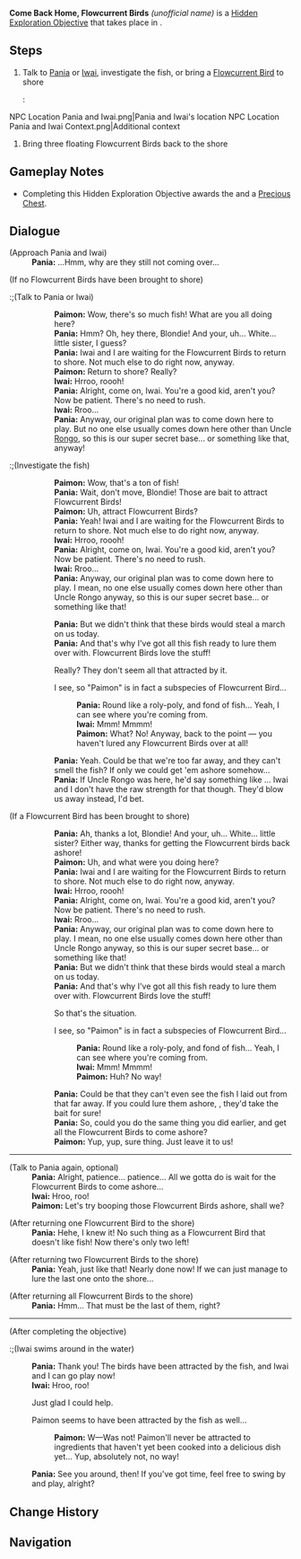 {{Hidden Exploration Objectives Infobox
|image      = HEO Come Back Home, Flowcurrent Birds.png
|type       = Quest-Like
|req        = 
|region     = Natlan
|area       = Toyac Springs
|subarea    = Ameyalco Waters
|characters = Iwai; Paimon; Pania; Traveler
}}
'''Come Back Home, Flowcurrent Birds''' ''(unofficial name)'' is a [[Hidden Exploration Objective]] that takes place in {{Location|Ameyalco Waters}}.

==Steps==
# Talk to [[Pania]] or [[Iwai]], investigate the fish, or bring a [[Flowcurrent Bird]] to shore
#: <gallery>
NPC Location Pania and Iwai.png|Pania and Iwai's location
NPC Location Pania and Iwai Context.png|Additional context
</gallery>
# Bring three floating Flowcurrent Birds back to the shore

==Gameplay Notes==
* Completing this Hidden Exploration Objective awards the {{Achievement|Seabird at Noon}} and a [[Precious Chest]].

==Dialogue==
{{Dialogue Start}}
;(Approach Pania and Iwai)
:'''Pania:''' ...Hmm, why are they still not coming over...

;(If no Flowcurrent Birds have been brought to shore)
:;(Talk to Pania or Iwai)
:::'''Paimon:''' Wow, there's so much fish! What are you all doing here?
:::'''Pania:''' Hmm? Oh, hey there, {{MC|m=Big Bro|f=Big Sis}} Blondie! And your, uh... White... little sister, I guess?
:::'''Pania:''' Iwai and I are waiting for the Flowcurrent Birds to return to shore. Not much else to do right now, anyway.
:::'''Paimon:''' Return to shore? Really?
:::'''Iwai:''' Hrroo, roooh!
:::'''Pania:''' Alright, come on, Iwai. You're a good kid, aren't you? Now be patient. There's no need to rush.
:::'''Iwai:''' Rroo...
:::'''Pania:''' Anyway, our original plan was to come down here to play. But no one else usually comes down here other than Uncle [[Rongo]], so this is our super secret base... or something like that, anyway!
:;(Investigate the fish)
:::'''Paimon:''' Wow, that's a ton of fish!
:::'''Pania:''' Wait, don't move, {{MC|m=Big Bro|f=Big Sis}} Blondie! Those are bait to attract Flowcurrent Birds!
:::'''Paimon:''' Uh, attract Flowcurrent Birds?
:::'''Pania:''' Yeah! Iwai and I are waiting for the Flowcurrent Birds to return to shore. Not much else to do right now, anyway.
:::'''Iwai:''' Hrroo, roooh!
:::'''Pania:''' Alright, come on, Iwai. You're a good kid, aren't you? Now be patient. There's no need to rush.
:::'''Iwai:''' Rroo...
:::'''Pania:''' Anyway, our original plan was to come down here to play. I mean, no one else usually comes down here other than Uncle Rongo anyway, so this is our super secret base... or something like that!
::'''Pania:''' But we didn't think that these birds would steal a march on us today.
::'''Pania:''' And that's why I've got all this fish ready to lure them over with. Flowcurrent Birds love the stuff!
::{{DIcon}} Really? They don't seem all that attracted by it.
::{{DIcon}} I see, so "Paimon" is in fact a subspecies of Flowcurrent Bird...
:::'''Pania:''' Round like a roly-poly, and fond of fish... Yeah, I can see where you're coming from.
:::'''Iwai:''' Mmm! Mmmm!
:::'''Paimon:''' What? No! Anyway, back to the point &mdash; you haven't lured any Flowcurrent Birds over at all!
::'''Pania:''' Yeah. Could be that we're too far away, and they can't smell the fish? If only we could get 'em ashore somehow...
::'''Pania:''' If Uncle Rongo was here, he'd say something like {{Color|buzzword|"Just boop them all ashore, why don't you?"}}... Iwai and I don't have the raw strength for that though. They'd blow us away instead, I'd bet.

;(If a Flowcurrent Bird has been brought to shore)
::'''Pania:''' Ah, thanks a lot, {{MC|m=Big Bro|f=Big Sis}} Blondie! And your, uh... White... little sister? Either way, thanks for getting the Flowcurrent birds back ashore!
::'''Paimon:''' Uh, and what were you doing here?
::'''Pania:''' Iwai and I are waiting for the Flowcurrent Birds to return to shore. Not much else to do right now, anyway.
::'''Iwai:''' Hrroo, roooh!
::'''Pania:''' Alright, come on, Iwai. You're a good kid, aren't you? Now be patient. There's no need to rush.
::'''Iwai:''' Rroo...
::'''Pania:''' Anyway, our original plan was to come down here to play. I mean, no one else usually comes down here other than Uncle Rongo anyway, so this is our super secret base... or something like that!
::'''Pania:''' But we didn't think that these birds would steal a march on us today.
::'''Pania:''' And that's why I've got all this fish ready to lure them over with. Flowcurrent Birds love the stuff!
::{{DIcon}} So that's the situation.
::{{DIcon}} I see, so "Paimon" is in fact a subspecies of Flowcurrent Bird...
:::'''Pania:''' Round like a roly-poly, and fond of fish... Yeah, I can see where you're coming from.
:::'''Iwai:''' Mmm! Mmmm!
:::'''Paimon:''' Huh? No way!
::'''Pania:''' Could be that they can't even see the fish I laid out from that far away. If you could lure them ashore, {{MC|Big Bro|Big Sis}}, they'd take the bait for sure!
::'''Pania:''' So, could you do the same thing you did earlier, and get all the Flowcurrent Birds to come ashore?
::'''Paimon:''' Yup, yup, sure thing. Just leave it to us!
----
;(Talk to Pania again, optional)
:'''Pania:''' Alright, patience... patience... All we gotta do is wait for the Flowcurrent Birds to come ashore...
:'''Iwai:''' Hroo, roo! 
:'''Paimon:''' Let's try booping those Flowcurrent Birds ashore, shall we?

;(After returning one Flowcurrent Bird to the shore)
:'''Pania:''' Hehe, I knew it! No such thing as a Flowcurrent Bird that doesn't like fish! Now there's only two left!

;(After returning two Flowcurrent Birds to the shore)
:'''Pania:''' Yeah, just like that! Nearly done now! If we can just manage to lure the last one onto the shore...

;(After returning all Flowcurrent Birds to the shore)
:'''Pania:''' Hmm... That must be the last of them, right?
----
;(After completing the objective)
:;(Iwai swims around in the water)
:'''Pania:''' Thank you! The birds have been attracted by the fish, and Iwai and I can go play now!
:'''Iwai:''' Hroo, roo!
:{{DIcon}} Just glad I could help.
:{{DIcon}} Paimon seems to have been attracted by the fish as well...
::'''Paimon:''' W&mdash;Was not! Paimon'll never be attracted to ingredients that haven't yet been cooked into a delicious dish yet... Yup, absolutely not, no way!
:'''Pania:''' See you around, then! If you've got time, feel free to swing by and play, alright?
{{Dialogue End}}
<!--
==Video Guides==
{{EVT
|video1   = 
|caption1 = 
}}
-->
==Change History==
{{Change History|5.0}}

==Navigation==
{{Hidden Exploration Objective Navbox|Quest-Like}}